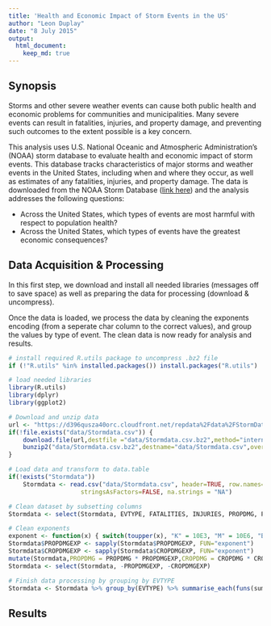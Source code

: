 ```yaml
---
title: 'Health and Economic Impact of Storm Events in the US'
author: "Leon Duplay"
date: "8 July 2015"
output:
  html_document:
    keep_md: true
---
```


## Synopsis

Storms and other severe weather events can cause both public health and economic problems for communities and municipalities. Many severe events can result in fatalities, injuries, and property damage, and preventing such outcomes to the extent possible is a key concern.

This analysis uses U.S. National Oceanic and Atmospheric Administration's (NOAA) storm database to evaluate health and economic impact of storm events. This database tracks characteristics of major storms and weather events in the United States, including when and where they occur, as well as estimates of any fatalities, injuries, and property damage. The data is downloaded from the NOAA Storm Database ([link here](https://d396qusza40orc.cloudfront.net/repdata%2Fdata%2FStormData.csv.bz2)) and the analysis addresses the following questions:

* Across the United States, which types of events are most harmful with respect to population health?
* Across the United States, which types of events have the greatest economic consequences?

## Data Acquisition & Processing

In this first step, we download and install all needed libraries (messages off to save space) as well as preparing the data for processing (download & uncompress).

Once the data is loaded, we process the data by cleaning the exponents encoding (from a seperate char column to the correct values), and group the values by type of event. The clean data is now ready for analysis and results.

```r
# install required R.utils package to uncompress .bz2 file
if (!"R.utils" %in% installed.packages()) install.packages("R.utils")

# load needed libraries
library(R.utils)
library(dplyr)
library(ggplot2)
```

```r
# Download and unzip data
url <- "https://d396qusza40orc.cloudfront.net/repdata%2Fdata%2FStormData.csv.bz2"
if(!file.exists("data/Stormdata.csv")) {
    download.file(url,destfile ="data/Stormdata.csv.bz2",method="internal")
    bunzip2("data/Stormdata.csv.bz2",destname="data/Stormdata.csv",overwrite=TRUE)
}

# Load data and transform to data.table
if(!exists("Stormdata"))
    Stormdata <- read.csv("data/Stormdata.csv", header=TRUE, row.names=NULL, 
                    stringsAsFactors=FALSE, na.strings = "NA")

# Clean dataset by subsetting columns
Stormdata <- select(Stormdata, EVTYPE, FATALITIES, INJURIES, PROPDMG, PROPDMGEXP, CROPDMG, CROPDMGEXP)

# Clean exponents
exponent <- function(x) { switch(toupper(x), "K" = 10E3, "M" = 10E6, "B" = 10E9 , 1)}
Stormdata$PROPDMGEXP <- sapply(Stormdata$PROPDMGEXP, FUN="exponent")
Stormdata$CROPDMGEXP <- sapply(Stormdata$CROPDMGEXP, FUN="exponent")
mutate(Stormdata,PROPDMG = PROPDMG * PROPDMGEXP,CROPDMG = CROPDMG * CROPDMGEXP)
Stormdata <- select(Stormdata, -PROPDMGEXP, -CROPDMGEXP)

# Finish data processing by grouping by EVTYPE
Stormdata <- Stormdata %>% group_by(EVTYPE) %>% summarise_each(funs(sum))
```

## Results
